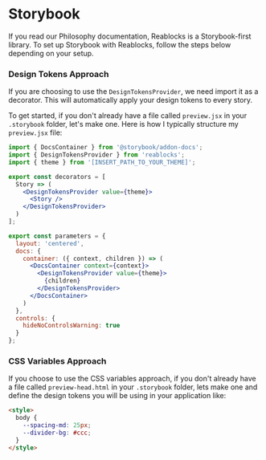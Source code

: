 
<Meta title="Docs/Getting Started/Storybook" />

# Storybook
If you read our Philosophy documentation, Reablocks is a Storybook-first library.
To set up Storybook with Reablocks, follow the steps below depending on your setup.

### Design Tokens Approach
If you are choosing to use the `DesignTokensProvider`, we need import
it as a decorator. This will automatically apply your design tokens to
every story.

To get started, if you don't already have a file called
`preview.jsx` in your `.storybook` folder, let's make one. Here is how
I typically structure my `preview.jsx` file:

```jsx
import { DocsContainer } from '@storybook/addon-docs';
import { DesignTokensProvider } from 'reablocks';
import { theme } from '[INSERT_PATH_TO_YOUR_THEME]';

export const decorators = [
  Story => (
    <DesignTokensProvider value={theme}>
      <Story />
    </DesignTokensProvider>
  )
];

export const parameters = {
  layout: 'centered',
  docs: {
    container: ({ context, children }) => (
      <DocsContainer context={context}>
        <DesignTokensProvider value={theme}>
          {children}
        </DesignTokensProvider>
      </DocsContainer>
    )
  },
  controls: {
    hideNoControlsWarning: true
  }
};
```

### CSS Variables Approach
If you choose to use the CSS variables approach, if you don't
already have a file called `preview-head.html` in your `.storybook`
folder, lets make one and define the design tokens you will
be using in your application like:

```html
<style>
  body {
    --spacing-md: 25px;
    --divider-bg: #ccc;
  }
</style>
```

